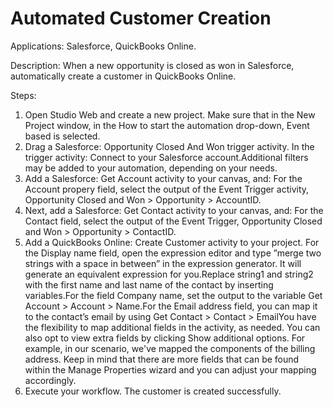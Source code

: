﻿# Automated Customer Creation

Applications: Salesforce, QuickBooks Online.

Description: When a new opportunity is closed as won in Salesforce,
            automatically create a customer in QuickBooks Online.

Steps:

1. Open Studio Web and
                create a new project. Make sure that in the New Project window, in the How to
                    start the automation drop-down, Event based is selected.
2. Drag a Salesforce:
                    Opportunity Closed And Won trigger activity. In the trigger activity: Connect to your
                        Salesforce account.Additional filters
                        may be added to your automation, depending on your needs.
3. Add a Salesforce: Get Account activity to your
                canvas, and: For the
                            Account propery field, select the output of the Event
                            Trigger activity, Opportunity Closed and Won > Opportunity
                            > AccountID.
4. Next, add a Salesforce: Get Contact activity to your
                canvas, and: For the
                            Contact field, select the output of the Event Trigger,
                            Opportunity Closed and Won > Opportunity > ContactID.
5. Add a QuickBooks Online: Create Customer
                    activity to your project. For
                            the Display name field, open the expression editor and type
                            ”merge two strings with a space in between” in the expression generator.
                            It will generate an equivalent expression for you.Replace string1 and string2 with the
                            first name and last name of the contact by inserting
                            variables.For the field Company name, set the output to the
                            variable Get Account > Account > Name.For
                            the Email address field, you can map it to the contact’s email by
                            using Get Contact > Contact > EmailYou have the flexibility to map additional fields in the
                            activity, as needed. You can also opt to view extra fields by clicking
                                Show additional options. For example, in our scenario, we've
                            mapped the components of the billing address. Keep in mind that there
                            are more fields that can be found within the Manage Properties
                            wizard and you can adjust your mapping accordingly.
6. Execute your workflow. The customer is created successfully.

